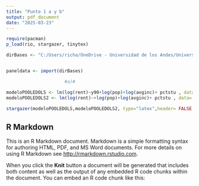 ```yaml
---
title: "Punto 1 a y b"
output: pdf_document
date: "2025-03-23"
---
```


```r
require(pacman)
p_load(rio, stargazer, tinytex)

dirBases <- "C:/Users/richa/OneDrive - Universidad de los Andes/Universidad/octavo/Econometria 2/talleres/talleres-econometria-2-en-r/Taller 3/bases/Panel.dta"


paneldata <- import(dirBases)

                      #a)#

modeloPOOLEDOLS <- lm(log(rent)~y90+log(pop)+log(avginc)+ pctstu , data= paneldata)
modeloPOOLEDOLS2 <- lm(log(rent)~+log(pop)+log(avginc)+ pctstu , data= paneldata)
```

```r
stargazer(modeloPOOLEDOLS,modeloPOOLEDOLS2, type="latex",header= FALSE, escape=FALSE)

```


## R Markdown

This is an R Markdown document. Markdown is a simple formatting syntax for authoring HTML, PDF, and MS Word documents. For more details on using R Markdown see <http://rmarkdown.rstudio.com>.

When you click the **Knit** button a document will be generated that includes both content as well as the output of any embedded R code chunks within the document. You can embed an R code chunk like this:

